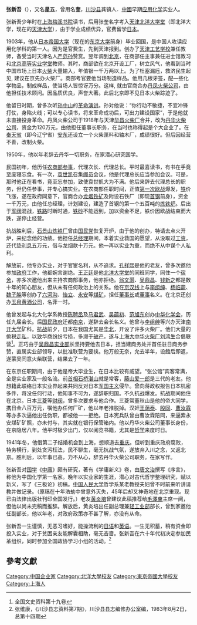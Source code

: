 {{Refimprove|time=2021-10-07}}
{{advert|time=2021-06-01}}
'''张新吾'''（{{bd|1879年|12月14日|1976年|9月13日|}}），又名'''星五'''，曾用名'''奎'''，[[川沙县|川沙县]]龚镇人．[[中國|中國]]早期[[应用化学|应用化学]]实业人。         

张新吾少年时在[[上海|上海]][[梅溪书院|梅溪书院]]读书，后用张奎名字考入[[天津|天津]][[北洋大学堂|北洋大学堂]]（即北洋大学，现在的[[天津大学|天津大学]]），由于学业成绩优异，官费留学[[日本|日本]]。	

1903年，他从[[日本帝国大学|日本帝国大学]]（现在的[[东京大学|东京大学]]前身）毕业回国，是中国人攻读应用化学科的第一人。因为是官费生，先到天津报到。创办了[[天津工艺学校|天津工艺学校]]兼任教师，备受当时天津名人[[严范孙|严范孙]]赞赏。翌年调到[[北京|北京]]，在商部任主事兼任进士馆教习和[[北京高等实业学堂|北京高等实业学堂]]教师。其时，商部欲在北京开设工厂，树立风气，他看到当时中国市场上日本[[火柴|火柴]]大量输入，年值银一千万两以上。为了杜塞漏卮，救济民生起见, 建议在京先办火柴厂。商部考官要他当场制造样品。他用几根牙签，配—些化学物品，制成样品，使当场人皆惊讶万分。这样, 就由官商合办[[丹凤火柴公司|丹凤火柴公司]]，由他担任技术顾问。因品质优良，声誉大著。此后北京即不见日本火柴踪迹了。

他留日时期，曾多次听[[孙中山|孙中山]]的[[革命|革命]][[演讲|演讲]]。孙对他说：“你行动不敏捷，不宜冲锋打仗，身陷火线；可以专心读书，将来革命成功后，可出力建设国家”，于是他就未直接投身革命。丹凤火柴公司于1918年与天津[[华昌火柴厂|华昌火柴厂]]合并，改为[[丹华火柴公司|丹华火柴公司]]，资金为120万元，由他担任董事长职务，在当时也称得起是个大企业了。在[[奉天省|奉天省]]（即今辽宁省）[[安東縣_(奉天省)|安东]]还设立一个火柴匣料和轴木厂，成绩很好。但后因经营不善，改制火柴。

1950年，他以年老辞去丹华一切职务，在家潜心研究国学。

民国初年，他历任[[农商部|农商部]][[参事|参事]]，代理次长、代理总长。平时最喜读书，有书在手竟至废寝忘食。有一次，[[袁世凯|袁世凯]]召集[[阁员|阁员]]会议，他是代理总长应当参加会议。可是，那时他正在看书，竟至忘参加，致使袁世凱大为不满。他后来辞去代理总长的职务，但仍任参事，并专心搞实业。在农商部任职时间，正值[[第一次欧战|第一次欧战]]爆发，[[铁|铁]]价飞涨，遂在政府同意下，官商合办[[龙烟铁矿|龙烟铁矿]]及附设石铁厂（即现[[首钢|首钢]]前身），资金一千万元，由他任总经理，计划建设，建造了首钢的第一个五百吨的[[炼铁炉|炼铁炉]]。后出于[[军阀|军阀]]混战，[[铁路|铁路]]时断时通，[[铁砂|铁砂]]不能运到，加以资金不足，铁价因欧战结束而大跌，遂停止经营。

抗战胜利后，[[石景山炼铁厂|石景山炼铁厂]]曾由[[国民党|国民党]]恢复开炉，由于他的创办，特请去点火开炉，来纪念他的功绩。他担任[[总经理|总经理]]期间，本着实业救国的愿望，从没取过[[工资|工资]]，还代垫[[利息|利息]]五万元，借与龙烟款十万元。他—再以实业为重，而绝不从中谋个人私利。

解放前，他专办实业，对于官宦名利，从不追求。[[孔祥熙|孔祥熙]]是他的老友，曾多次邀他参加[[政府|政府]]工作，他都婉言谢绝。[[王正廷|王正廷]]是他[[北洋大学堂|北洋大学堂]]的同班同学，同住一个[[宿舍|宿舍]]，亦多次邀他出来主持农商部事务，他亦拒绝。[[翁文灏|翁文灏]]、[[吴鼎昌|吴鼎昌]]、[[钱新之|钱新之]]都是数十年的知心朋友，但从未有任何政治上的关系。他在[[京汉线|京汉线]]上与[[李组绅|李组绅]]、[[杨临斋|杨临斋]]、[[魏子肫|魏子肫]]等创办了[[六河沟煤矿|六河沟]]、[[怡立煤矿|怡立]]、[[永安煤矿|永安]]等[[煤矿|煤矿]]，担任[[董事长|董事长]]或[[董事|董事]]名义。在北京还创办[[玉泉黄酒公司|玉泉黄酒公司]]，名菲一时。

他曾发起与北大化学系教授[[陈聘丞|陈聘丞]]及[[马君武|马君武]]、[[吴蕴初|吴蕴初]]、[[范旭东|范旭东]]创办[[中华化学会|中华化学会]]，历任九届会长。后[[国民政府|国民政府]]迁都[[南京|南京]]，遂辞去会长名义。他曾与[[李组绅|李组绅]]等兴办天津[[南开大学|南开大学]]矿科。[[抗战|抗战]]前夕，日本在我国尤其是[[华北|华北]]，开设了许多火柴厂。他们大量的偷税[[走私|走私]]，以致华商纷纷亏损，多濒于[[破产|破产]]，遂与上海[[大中华火柴厂|大中华火柴厂]][[刘鸿生|刘鸿生]]合倡联营<ref>全国文史资科第十九卷</ref>。正巧由于[[吴鼎昌|吴鼎昌]][[实业部|实业部]]长坚持要他去日本，担当建商务处并首任驻日商务参赞，直属实业部领导，以批准联营为要挟。他万般无奈，允去半年，设館后即返，遂蒙吴同意火柴联营，结果去了一年。

在东京任职期间，由于他是帝大毕业生，在日本比较有威望。“张公馆”宾客常满，全是实业家及—般名流。前[[首相|首相]][[石桥湛山|石桥湛山]]就是常客，[[藤山爱一郎|藤山爱一郎]]是三代的老友。他想籍此联络日本实业界起来共同反对日本[[军国主义|军国主义]]侵华。曾向蒋政权报告日本机密多件，蒋没任何行动，他知事不可为，遂辞职归国。不久抗战爆发。抗战期间他住在北京。日本[[三菱|三菱]]等[[财阀|财阀]]，曾多次要求与他合作。三菱常董秋山是他的帝大同学，携日金八百万元，嘱他办任何厂矿，他以年老推脱掉。汉奸[[王荫泰|王荫泰]]、[[殷同|殷同]]、[[曹汝霖|曹汝霖]]等亦多次逼他出任伪职，都被他一一拒绝。日本宪兵队曾由曹汝霖陪同，来逼索永安煤矿矿照，亦未付与，其实就在银行保管箱内。他以丹华火柴公司董事长身份，在京隐居八年。他平时极少出门，仅以阅览书籍，尤其是[[哲学|哲学]]来度时日。	

1941年冬，他借第二子结婚机会到上海，想顺道去[[重庆|重庆]]。但听到重庆政府腐败，特务横行，到处贪污枉法，民不聊生，毫无抗战气氛，遂放弃入川之念，又返北京。胜利后，以年事已高，力不从心，辞去丹华火柴公司职务。在家写作。                     

张新吾对[[国学|国学]]《[[中庸|中庸]]》颇有研究，著有《学庸新义》卷，由[[唐文治|唐文治]]撰写《序言》，称他为中国化学第一名家。晚年以实业家的生涯，潜心对古代哲学整理研究，赋以新义，写了《三极论》初稿。[[中国人民大学|中国人民大学]]哲学系某老教授夫妇曾不时前来听讲请教并做记录。（原稿在十年浩劫中曾意外灭失，45年后却又神奇地在北京重现。现已由法律出版社刊印全国发行。）老友[[黄炎培|黄炎培]]曾建议此稿推荐给[[毛澤東|毛澤東]]主席一阅，但他以尚未完稿而推辞。解放后，黄炎培出任副总理兼[[轻工业部|轻工业部]]部长，曾到家邀他任副部长，他以年老，对政府政策亦不甚了解，亦没有从命。  

张新吾一生谨慎，无恶习嗜好，能操流利的[[日语|日语]]和[[英语|英语]]。一生无积蓄，稍有资金即投入实业，对于贫困亲友能解囊相助，毫无吝啬。张新吾在六十年代初决定参加民革组织，同时参加全国政协学习小组的活动。<ref>张维康，《川沙县志资料第7期》，川沙县县志编修办公室编，1983年8月2日，总第十四期</ref>

==參考文獻==
<references/>

{{DEFAULTSORT:zhang}}
[[Category:中国企业家|Category:中国企业家]]
[[Category:北洋大學校友|Category:北洋大學校友]]
[[Category:東京帝國大學校友|Category:東京帝國大學校友]]
[[Category:上海人|Category:上海人]]